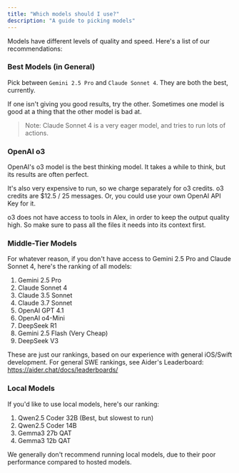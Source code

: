 ```yaml
---
title: "Which models should I use?"
description: "A guide to picking models"
---
```


Models have different levels of quality and speed. Here's a list of our recommendations:


### Best Models (in General)

Pick between `Gemini 2.5 Pro` and `Claude Sonnet 4`. They are both the best, currently.

If one isn't giving you good results, try the other. Sometimes one model is good at a thing that the other model is bad at.

> Note: Claude Sonnet 4 is a very eager model, and tries to run lots of actions.

### OpenAI o3

OpenAI's o3 model is the best thinking model. It takes a while to think, but its results are often perfect.

It's also very expensive to run, so we charge separately for o3 credits. o3 credits are $12.5 / 25 messages. Or, you could use your own OpenAI API Key for it.

o3 does not have access to tools in Alex, in order to keep the output quality high. So make sure to pass all the files it needs into its context first.

### Middle-Tier Models

For whatever reason, if you don't have access to Gemini 2.5 Pro and Claude Sonnet 4, here's the ranking of all models:

1. Gemini 2.5 Pro
2. Claude Sonnet 4
3. Claude 3.5 Sonnet
4. Claude 3.7 Sonnet
5. OpenAI GPT 4.1
6. OpenAI o4-Mini
7. DeepSeek R1
8. Gemini 2.5 Flash (Very Cheap) 
9. DeepSeek V3

These are just our rankings, based on our experience with general iOS/Swift development. For general SWE rankings, see Aider's Leaderboard: https://aider.chat/docs/leaderboards/

### Local Models

If you'd like to use local models, here's our ranking:

1. Qwen2.5 Coder 32B (Best, but slowest to run)
2. Qwen2.5 Coder 14B
3. Gemma3 27b QAT
4. Gemma3 12b QAT

We generally don't recommend running local models, due to their poor performance compared to hosted models.


